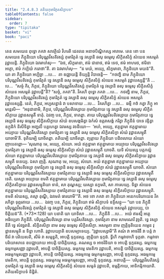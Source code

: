 ```yaml
---
title: "2.4.8.3 តតិយកុមារិភូតសិក្ខាបទ"
tableOfContents: false
sidebar:
  order: 7
type: "tipitaka"
basket: "vi"
book: "paci"
---
```



<DynamicBreadcrumb />

<Division number="1130" book="paci">

<Paragraph number="3316" book="paci">
តេន សមយេន ពុទ្ធោ ភគវា សាវត្ថិយំ វិហរតិ ជេតវនេ អនាថបិណ្ឌិកស្ស អារាមេ. តេន ខោ បន សមយេន ភិក្ខុនិយោ បរិបុណ្ណវីសតិវស្សំ កុមារិភូតំ ទ្វេ វស្សានិ ឆសុ ធម្មេសុ សិក្ខិតសិក្ខំ សំឃេន អសម្មតំ វុដ្ឋាបេន្តិ. ភិក្ខុនិយោ ឯវមាហំសុ—  “ឯថ, សិក្ខមានា, ឥមំ ជានាថ, ឥមំ ទេថ, ឥមំ អាហរថ, ឥមិនា អត្ថោ, ឥមំ កប្បិយំ ករោថា”តិ. តា ឯវមាហំសុ—  “ន មយំ, អយ្យេ, សិក្ខមានា, ភិក្ខុនិយោ មយន៑”តិ.
</Paragraph>

<Paragraph number="3317" book="paci">
យា តា ភិក្ខុនិយោ អប្បិច្ឆា …បេ…  តា ឧជ្ឈាយន្តិ ខិយ្យន្តិ វិបាចេន្តិ—  “កថញ្ហិ នាម ភិក្ខុនិយោ បរិបុណ្ណវីសតិវស្សំ កុមារិភូតំ ទ្វេ វស្សានិ ឆសុ ធម្មេសុ សិក្ខិតសិក្ខំ សំឃេន អសម្មតំ វុដ្ឋាបេស្សន្តី”តិ …បេ…  “សច្ចំ កិរ, ភិក្ខវេ, ភិក្ខុនិយោ បរិបុណ្ណវីសតិវស្សំ កុមារិភូតំ ទ្វេ វស្សានិ ឆសុ ធម្មេសុ សិក្ខិតសិក្ខំ សំឃេន អសម្មតំ វុដ្ឋាបេន្តី”តិ? “សច្ចំ, ភគវា”តិ. វិគរហិ ពុទ្ធោ ភគវា …បេ…  កថញ្ហិ នាម, ភិក្ខវេ, ភិក្ខុនិយោ បរិបុណ្ណវីសតិវស្សំ កុមារិភូតំ ទ្វេ វស្សានិ ឆសុ ធម្មេសុ សិក្ខិតសិក្ខំ សំឃេន អសម្មតំ វុដ្ឋាបេស្សន្តិ. នេតំ, ភិក្ខវេ, អប្បសន្នានំ វា បសាទាយ …បេ…  វិគរហិត្វា …បេ…  ធម្មឹ កថំ កត្វា ភិក្ខូ អាមន្តេសិ—  “អនុជានាមិ, ភិក្ខវេ, បរិបុណ្ណវីសតិវស្សាយ កុមារិភូតាយ ទ្វេ វស្សានិ ឆសុ ធម្មេសុ សិក្ខិតសិក្ខាយ វុដ្ឋានសម្មុតឹ ទាតុំ. ឯវញ្ច បន, ភិក្ខវេ, ទាតព្ពា. តាយ បរិបុណ្ណវីសតិវស្សាយ កុមារិភូតាយ ទ្វេ វស្សានិ ឆសុ ធម្មេសុ សិក្ខិតសិក្ខាយ សំឃំ ឧបសង្កមិត្វា ឯកំសំ ឧត្តរាសង្គំ ករិត្វា ភិក្ខុនីនំ បាទេ វន្ទិត្វា ឧក្កុដិកំ និសីទិត្វា អញ្ជលឹ បគ្គហេត្វា ឯវមស្ស វចនីយោ—  ‘អហំ, អយ្យេ, ឥត្ថន្នាមា ឥត្ថន្នាមាយ អយ្យាយ បរិបុណ្ណវីសតិវស្សា កុមារិភូតា ទ្វេ វស្សានិ ឆសុ ធម្មេសុ សិក្ខិតសិក្ខា សំឃំ វុដ្ឋានសម្មុតឹ យាចាមី’តិ. ទុតិយម្បិ យាចិតព្ពា. តតិយម្បិ យាចិតព្ពា. ព្យត្តាយ ភិក្ខុនិយា បដិពលាយ សំឃោ ញាបេតព្ពោ—
</Paragraph>

</Division>
<Division number="1131" book="paci">

<Paragraph number="3318" book="paci">
‘សុណាតុ មេ, អយ្យេ, សំឃោ. អយំ ឥត្ថន្នាមា ឥត្ថន្នាមាយ អយ្យាយ បរិបុណ្ណវីសតិវស្សា កុមារិភូតា ទ្វេ វស្សានិ ឆសុ ធម្មេសុ សិក្ខិតសិក្ខា សំឃំ វុដ្ឋានសម្មុតឹ យាចតិ. យទិ សំឃស្ស បត្តកល្លំ សំឃោ ឥត្ថន្នាមាយ បរិបុណ្ណវីសតិវស្សាយ កុមារិភូតាយ ទ្វេ វស្សានិ ឆសុ ធម្មេសុ សិក្ខិតសិក្ខាយ វុដ្ឋានសម្មុតឹ ទទេយ្យ. ឯសា ញត្តិ.
</Paragraph>

<Paragraph number="3319" book="paci">
សុណាតុ មេ, អយ្យេ, សំឃោ. អយំ ឥត្ថន្នាមា ឥត្ថន្នាមាយ អយ្យាយ បរិបុណ្ណវីសតិវស្សា កុមារិភូតា ទ្វេ វស្សានិ ឆសុ ធម្មេសុ សិក្ខិតសិក្ខា សំឃំ វុដ្ឋានសម្មុតឹ យាចតិ. សំឃោ ឥត្ថន្នាមាយ បរិបុណ្ណវីសតិវស្សាយ កុមារិភូតាយ ទ្វេ វស្សានិ ឆសុ ធម្មេសុ សិក្ខិតសិក្ខាយ វុដ្ឋានសម្មុតឹ ទេតិ. យស្សា អយ្យាយ ខមតិ ឥត្ថន្នាមាយ បរិបុណ្ណវីសតិវស្សាយ កុមារិភូតាយ ទ្វេ វស្សានិ ឆសុ ធម្មេសុ សិក្ខិតសិក្ខាយ វុដ្ឋានសម្មុតិយា ទានំ, សា តុណ្ហស្ស; យស្សា នក្ខមតិ, សា ភាសេយ្យ.
</Paragraph>

<Paragraph number="3320" book="paci">
ទិន្នា សំឃេន ឥត្ថន្នាមាយ បរិបុណ្ណវីសតិវស្សាយ កុមារិភូតាយ ទ្វេ វស្សានិ ឆសុ ធម្មេសុ សិក្ខិតសិក្ខាយ វុដ្ឋានសម្មុតិ. ខមតិ សំឃស្ស, តស្មា តុណ្ហី, ឯវមេតំ ធារយាមី’”តិ.
</Paragraph>

<Paragraph number="3321" book="paci">
អថ ខោ ភគវា តា ភិក្ខុនិយោ អនេកបរិយាយេន វិគរហិត្វា ទុព្ភរតាយ …បេ…  ឯវញ្ច បន, ភិក្ខវេ, ភិក្ខុនិយោ ឥមំ សិក្ខាបទំ ឧទ្ទិសន្តុ—
</Paragraph>

</Division>
<Division number="1132" book="paci">

<Paragraph number="3322" book="paci">
<Emphasis>“យា បន ភិក្ខុនី បរិបុណ្ណវីសតិវស្សំ កុមារិភូតំ ទ្វេ វស្សានិ ឆសុ ធម្មេសុ សិក្ខិតសិក្ខំ សំឃេន អសម្មតំ វុដ្ឋាបេយ្យ, បាចិត្តិយន៑”</Emphasis>តិ. (*73*:<Emphasis>128</Emphasis>)
</Paragraph>

</Division>
<Division number="1133" book="paci">

<Paragraph number="3323" book="paci">
<Emphasis>យា បនា</Emphasis>តិ យា យាទិសា …បេ…  <Emphasis>ភិក្ខុនី</Emphasis>តិ …បេ…  អយំ ឥមស្មឹ អត្ថេ អធិប្បេតា ភិក្ខុនីតិ.
</Paragraph>

<Paragraph number="3324" book="paci">
<Emphasis>បរិបុណ្ណវីសតិវស្សា</Emphasis> នាម បត្តវីសតិវស្សា. <Emphasis>កុមារិភូតា</Emphasis> នាម សាមណេរី វុច្ចតិ. <Emphasis>ទ្វេ វស្សានី</Emphasis>តិ ទ្វេ សំវច្ឆរានិ. <Emphasis>សិក្ខិតសិក្ខា</Emphasis> នាម ឆសុ ធម្មេសុ សិក្ខិតសិក្ខា. <Emphasis>អសម្មតា</Emphasis> នាម ញត្តិទុតិយេន កម្មេន វុដ្ឋានសម្មុតិ ន ទិន្នា ហោតិ. <Emphasis>វុដ្ឋាបេយ្យា</Emphasis>តិ ឧបសម្បាទេយ្យ.
</Paragraph>

<Paragraph number="3325" book="paci">
“វុដ្ឋាបេស្សាមី”តិ គណំ វា អាចរិនឹ វា បត្តំ វា ចីវរំ វា បរិយេសតិ, សីមំ វា សម្មន្នតិ, អាបត្តិ ទុក្កដស្ស. ញត្តិយា ទុក្កដំ. ទ្វីហិ កម្មវាចាហិ ទុក្កដា. កម្មវាចាបរិយោសានេ ឧបជ្ឈាយាយ អាបត្តិ បាចិត្តិយស្ស. គណស្ស ច អាចរិនិយា ច អាបត្តិ ទុក្កដស្ស.
</Paragraph>

</Division>
<Division number="1134" book="paci">

<Paragraph number="3326" book="paci">
ធម្មកម្មេ ធម្មកម្មសញ្ញា វុដ្ឋាបេតិ, អាបត្តិ បាចិត្តិយស្ស. ធម្មកម្មេ វេមតិកា វុដ្ឋាបេតិ, អាបត្តិ បាចិត្តិយស្ស. ធម្មកម្មេ អធម្មកម្មសញ្ញា វុដ្ឋាបេតិ, អាបត្តិ បាចិត្តិយស្ស.
</Paragraph>

<Paragraph number="3327" book="paci">
អធម្មកម្មេ ធម្មកម្មសញ្ញា, អាបត្តិ ទុក្កដស្ស. អធម្មកម្មេ វេមតិកា, អាបត្តិ ទុក្កដស្ស. អធម្មកម្មេ អធម្មកម្មសញ្ញា, អាបត្តិ ទុក្កដស្ស.
</Paragraph>

</Division>
<Division number="1135" book="paci">

<Paragraph number="3328" book="paci">
អនាបត្តិ—  បរិបុណ្ណវីសតិវស្សំ កុមារិភូតំ ទ្វេ វស្សានិ ឆសុ ធម្មេសុ សិក្ខិតសិក្ខំ សំឃេន សម្មតំ វុដ្ឋាបេតិ, ឧម្មត្តិកាយ, អាទិកម្មិកាយាតិ.

</Paragraph>
</Division>

<Paragraph number="3329" type="center" book="paci">
តតិយសិក្ខាបទំ និដ្ឋិតំ.
</Paragraph>